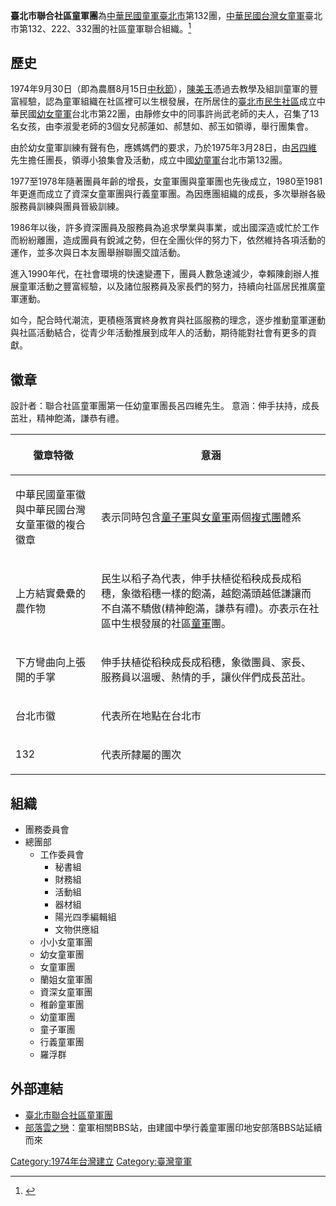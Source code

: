{{inappropriate tone|time=2017-05-06T08:02:03+00:00}}
{{refimprove|time=2015-09-07T06:42:56+00:00}}
{{infobox WorldScouting
|name=臺北市聯合社區童軍團
|othername=United Community Scouts<br/>Group 132 in Taipei City
|location=[[臺灣|臺灣]][[臺北市|臺北市]]
|country=[[臺灣|臺灣]]（[[中華民國|中華民國]]）
|f-date=1974年9月30日
|founder=[[陳美玉|陳美玉]]
|members=100人（2020年12月）
|chiefscouttitle=主任委員
|chiefscout=游春玉
}}
'''臺北市聯合社區童軍團'''為[[中華民國童軍|中華民國童軍]][[臺北市|臺北市]]第132團，[[中華民國台灣女童軍|中華民國台灣女童軍]]臺北市第132、222、332團的社區童軍聯合組織。<ref>{{Cite web |url=https://www.peopo.org/news/253383 |title=聯合社區童軍團40週年，號召團友回娘家，見證社區發展史 |accessdate=2015-09-08 |archive-date=2018-10-05 |archive-url=https://web.archive.org/web/20181005144757/https://www.peopo.org/news/253383 |dead-url=no }}</ref>

==歷史==
1974年9月30日（即為農曆8月15日[[中秋節|中秋節]]），[[陳美玉|陳美玉]]憑過去教學及組訓童軍的豐富經驗，認為童軍組織在社區裡可以生根發展，在所居住的[[臺北市|臺北市]][[民生社區_(臺北市)|民生社區]]成立中華民國[[幼女童軍|幼女童軍]]台北市第22團，由靜修女中的同事許尚武老師的夫人，召集了13名女孩，由李淑愛老師的3個女兒郝蓮如、郝慧如、郝玉如領導，舉行團集會。

由於幼女童軍訓練有聲有色，應媽媽們的要求，乃於1975年3月28日，由[[呂四維|呂四維]]先生擔任團長，領導小狼集會及活動，成立中國[[幼童軍|幼童軍]]台北市第132團。

1977至1978年隨著團員年齡的增長，女童軍團與童軍團也先後成立，1980至1981年更進而成立了資深女童軍團與行義童軍團。為因應團組織的成長，多次舉辦各級服務員訓練與團員晉級訓練。

1986年以後，許多資深團員及服務員為追求學業與事業，或出國深造或忙於工作而紛紛離團，造成團員有銳減之勢，但在全團伙伴的努力下，依然維持各項活動的運作，並多次與日本友團舉辦聯團交誼活動。

進入1990年代，在社會環境的快速變遷下，團員人數急速減少，幸賴陳創辦人推展童軍活動之豐富經驗，以及諸位服務員及家長們的努力，持續向社區居民推廣童軍運動。  

如今，配合時代潮流，更積極落實終身教育與社區服務的理念，逐步推動童軍運動與社區活動結合，從青少年活動推展到成年人的活動，期待能對社會有更多的貢獻。

==徽章==
設計者：聯合社區童軍團第一任幼童軍團長呂四維先生。
意涵：伸手扶持，成長茁壯，精神飽滿，謙恭有禮。
{|class=wikitable border=1
!徽章特徵!!意涵
|-
|中華民國童軍徽與中華民國台灣女童軍徽的複合徽章||表示同時包含[[童子軍|童子軍]]與[[女童軍|女童軍]]兩個[[複式團|複式團]]體系
|-
|上方結實纍纍的農作物||民生以稻子為代表，伸手扶植從稻秧成長成稻穗，象徵稻穗一樣的飽滿，越飽滿頭越低謙讓而不自滿不驕傲(精神飽滿，謙恭有禮)。亦表示在社區中生根發展的社區[[童軍|童軍]]團。
|-
|下方彎曲向上張開的手掌||伸手扶植從稻秧成長成稻穗，象徵團員、家長、服務員以溫暖、熱情的手，讓伙伴們成長茁壯。
|-
|台北市徽||代表所在地點在台北市
|-
|132||代表所隸屬的團次
|}

==組織==
*團務委員會
*總團部
**工作委員會
***秘書組
***財務組
***活動組
***器材組
***陽光四季編輯組
***文物供應組
**小小女童軍團
**幼女童軍團
**女童軍團
**蘭姐女童軍團
**資深女童軍團
**稚齡童軍團
**幼童軍團
**童子軍團
**行義童軍團
**羅浮群

==外部連結==
*[http://132.scout.club.tw/ 臺北市聯合社區童軍團] {{Wayback|url=http://132.scout.club.tw/ |date=20070927142818 }}
*[telnet://tribe.twbbs.org/ 部落雲之戀]：童軍相關BBS站，由建國中學行義童軍團印地安部落BBS站延續而來

[[Category:1974年台灣建立|Category:1974年台灣建立]]
[[Category:臺灣童軍|Category:臺灣童軍]]